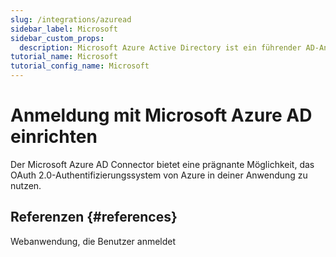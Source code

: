 ```yaml
---
slug: /integrations/azuread
sidebar_label: Microsoft
sidebar_custom_props:
  description: Microsoft Azure Active Directory ist ein führender AD-Anbieter.
tutorial_name: Microsoft
tutorial_config_name: Microsoft
---
```




# Anmeldung mit Microsoft Azure AD einrichten

Der Microsoft Azure AD Connector bietet eine prägnante Möglichkeit, das OAuth 2.0-Authentifizierungssystem von Azure in deiner Anwendung zu nutzen.

<GuideTip />

<Integration />

## Referenzen \{#references}

<Url href="https://docs.microsoft.com/en-us/azure/active-directory/develop/scenario-web-app-sign-user-overview">
  Webanwendung, die Benutzer anmeldet
</Url>
